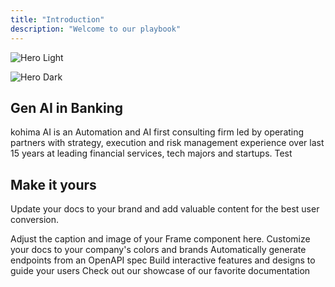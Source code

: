 ```yaml
---
title: "Introduction"
description: "Welcome to our playbook"
---
```


<img
  alt="Hero Light"
  classname="block dark:hidden"
  src="/images/hero-light.svg"
/>

<img
  alt="Hero Dark"
  classname="hidden dark:block"
  src="/images/hero-dark.svg"
/>

## Gen AI in Banking

 kohima AI is an Automation and AI first consulting firm led by operating partners with strategy, execution and risk management experience over last 15 years at leading financial services, tech majors and startups. Test

## Make it yours

Update your docs to your brand and add valuable content for the best user conversion.

<Frame>
  Adjust the caption and image of your Frame component here.
</Frame>

<CardGroup cols={2}>
  <Card title="Customize Style" icon="palette" href="https://mintlify.com/docs/settings/global">
    Customize your docs to your company's colors and brands
  </Card>
  <Card title="Reference APIs" icon="code" href="https://mintlify.com/docs/api-playground/openapi">
    Automatically generate endpoints from an OpenAPI spec
  </Card>
  <Card title="Add Components" icon="screwdriver-wrench" href="https://mintlify.com/docs/components/accordion">
    Build interactive features and designs to guide your users
  </Card>
  <Card title="Get Inspiration" icon="stars" href="https://mintlify.com/customers">
    Check out our showcase of our favorite documentation
  </Card>
</CardGroup>
